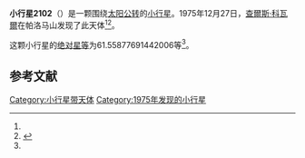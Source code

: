 {{Infobox planet
| bgcolour = #FFFFC0
| name = 2102 Tantalus
| symbol = 
| image = 
| caption = 
| discovery = yes
| discovery_ref = 
| discoverer = [[查爾斯·科瓦爾|查爾斯·科瓦爾]]
| discovery_site = [[帕洛马山|帕洛马山]] 
| discovered = 1975年12月27日
| designations = yes
| mp_name = 
| named_after = 
| alt_names = 
| mp_category = [[阿波罗型小行星|阿波罗型小行星]]
| orbit_ref = <ref name="a">[http://ssd.jpl.nasa.gov/sbdb.cgi?sstr=2102 2102 Tantalus] {{Wayback|url=http://ssd.jpl.nasa.gov/sbdb.cgi?sstr=2102 |date=20201126112156 }}，小行星數據庫瀏覽器（JPL Small-Body Database Browser）－[[美国国家航空航天局|美国国家航空航天局]]喷气推进实验室</ref>
| epoch = 2456400.5 (2013年4月18日更新)
| aphelion = {{convert|1.67577651785379|AU|km|3|abbr=on|lk=out}}
| perihelion = {{convert|.904272355471274|AU|km|3|abbr=on}}
| semimajor = {{convert|1.290024436662532|AU|km|3|abbr=on}}
| eccentricity = 0.299026957
| period = 535.1744021 [[日|日]]<br />1.47[[儒略年|儒略年]]
| avg_speed = 
| inclination = 64.0083537817743
| asc_node = 94.37282437611245
| mean_anomaly = 
| arg_peri = 61.55877691442006
| satellites = 
| physical_characteristics = yes
| dimensions = 
| mass = 
| density = 
| surface_grav = 
| escape_velocity = 
| sidereal_day = 
| axial_tilt = 
| pole_ecliptic_lat = 
| pole_ecliptic_lon = 
| albedo = 
| temperatures= 
| temp_name1 = 
| mean_temp_1 = 
| max_temp_1 = 
| temp_name2 = 
| max_temp_2 = 
| spectral_type = 
| abs_magnitude = 61.55877691442006
}}

'''小行星2102'''（{{lang-en|2102 Tantalus}}）是一颗围绕[[太阳|太阳]][[公转|公转]]的[[小行星|小行星]]。1975年12月27日，[[查爾斯·科瓦爾|查爾斯·科瓦爾]]在帕洛马山发现了此天体<ref name="a" /><ref>{{cite news|title=小行星列表|url=http://cfa-www.harvard.edu/iau/lists/NumberedMPs.txt|accessdate=2013-07-08|newspaper=哈佛大学|archive-date=2008-05-17|archive-url=https://web.archive.org/web/20080517010638/http://cfa-www.harvard.edu/iau/lists/NumberedMPs.txt|dead-url=no}}</ref>。

这颗小行星的[[绝对星等|绝对星等]]为61.55877691442006等<ref name="a" />。

==参考文献==
{{reflist}}
{{Minor Planet Number|[[小行星2101|小行星2101]]|[[小行星2103|小行星2103]]}}

{{小天体}}

[[Category:小行星带天体|Category:小行星带天体]]
[[Category:1975年发现的小行星|Category:1975年发现的小行星]]

{{asteroid-stub}}